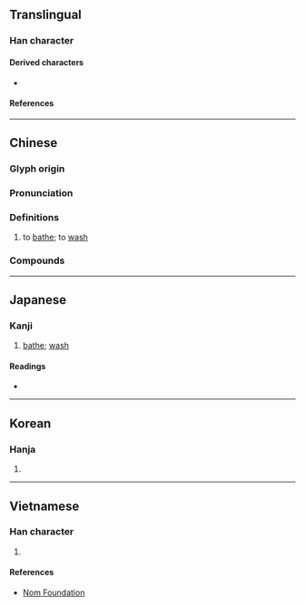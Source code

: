 {{character info}}
==Translingual==

===Han character===
{{Han char|rn=85|rad=水|as=13|sn=16|four=36194|canj=ERRD|ids=⿰氵喿}}

====Derived characters====
* {{l|mul|[[藻]], [[𮆼]], [[𤒕]]}}

====References====
{{Han ref|kx=0652.400|dkj=18379|dj=1062.290|hdz=31756.050|uh=6FA1}}

----

==Chinese==
{{zh-forms|ss=⿰氵早}}

===Glyph origin===
{{Han etym}}

===Pronunciation===
{{zh-pron
|m=zǎo
|m-s=
|c=zou2,cou3
|c-t=
|g=
|h=pfs=
|j=
|md=
|mn=chó
|mn-t=
|w=
|x=
|mc=y
|oc=y
|cat=v
}}

===Definitions===
{{zh-hanzi}}

# to [[bathe]]; to [[wash]]

===Compounds===
{{zh-der|冷水澡|搓澡|擦澡|洗澡|澡堂|澡盆|澡盤|澡豆|澡身浴德|澡雪}}

----

==Japanese==

===Kanji===
{{ja-kanji|grade=|rs=水13}}

# [[bathe]]; [[wash]]

====Readings====
* {{ja-readings
|goon=そう
|kanon=そう
|kun=あら-う}}

----

==Korean==

===Hanja===
{{ko-hanja|hangeul=조|eumhun=|rv=jo|mr=cho|y=co}}

# {{rfdef|ko|sort=水13}}

----

==Vietnamese==

===Han character===
{{vi-readings|rs=水13|reading=tảo}}

# {{rfdef|vi|sort=水13}}

====References====
* [http://nomfoundation.org/common/nom_details.php?codepoint=6fa1 Nom Foundation]